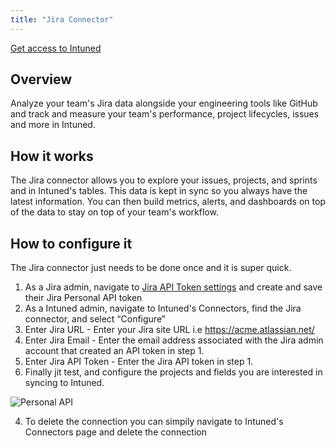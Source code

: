 ```yaml
---
title: "Jira Connector"
---
```


[Get access to Intuned](https://intunedhq.com)

## Overview

Analyze your team's Jira data alongside your engineering tools like GitHub and track and measure your team's performance, project lifecycles, issues and more in Intuned.

## How it works

The Jira connector allows you to explore your issues, projects, and sprints and in Intuned's tables. This data is kept in sync so you always have the latest information. You can then build metrics, alerts, and dashboards on top of the data to stay on top of your team's workflow.

## How to configure it

The Jira connector just needs to be done once and it is super quick.

1. As a Jira admin, navigate to [Jira API Token settings](https://id.atlassian.com/manage-profile/security/api-tokens) and create and save their Jira Personal API token
2. As a Intuned admin, navigate to Intuned's Connectors, find the Jira connector, and select “Configure”
3. Enter Jira URL -  Enter your Jira site URL i.e https://acme.atlassian.net/
4. Enter Jira Email - Enter the email address associated with the Jira admin account that created an API token in step 1. 
5. Enter Jira API Token - Enter the Jira API token in step 1. 
6. Finally jit test, and configure the projects and fields you are interested in syncing to Intuned. 

<Frame>
  <img class="w-full" src="/images/personal-api.png" alt="Personal API" />
</Frame>

4. To delete the connection you can simpily navigate to Intuned's Connectors page and delete the connection
